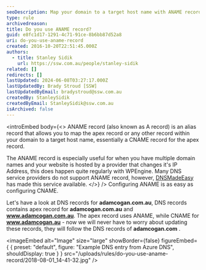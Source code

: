 ```yaml
---
seoDescription: Map your domain to a target host name with ANAME records, ensuring seamless updates and flexibility for apex records and multiple domains.
type: rule
archivedreason:
title: Do you use ANAME record?
guid: e8fc1d17-1291-4c71-91ce-8b6bb87d52a8
uri: do-you-use-aname-record
created: 2016-10-20T22:51:45.000Z
authors:
  - title: Stanley Sidik
    url: https://ssw.com.au/people/stanley-sidik
related: []
redirects: []
lastUpdated: 2024-06-08T03:27:17.000Z
lastUpdatedBy: Brady Stroud [SSW]
lastUpdatedByEmail: bradystroud@ssw.com.au
createdBy: StanleySidik
createdByEmail: StanleySidik@ssw.com.au
isArchived: false
---
```


<introEmbed
  body={<>
ANAME record (also known as A record) is an alias record that allows you to map the apex record or any other record within your domain to a target host name, essentially a CNAME record for the apex record.

The ANAME record is especially useful for when you have multiple domain names and your website is hosted by a provider that changes it's IP Address, this does happen quite regularly with WPEngine. Many DNS service providers do not support ANAME record, however, [DNSMadeEasy](http://dnsmadeeasy.com/) has made this service available.
  </>}
/>
Configuring ANAME is as easy as configuring CNAME.

Let's have a look at DNS records for **adamcogan.com.au**, DNS records contains apex record for **adamcogan.com.au** and **www.adamcogan.com.au**. The apex record uses ANAME, while CNAME for **www.adamcogan.au** - now we will never have to worry about updating these records, they will follow the DNS records of **adamcogan.com** .


<imageEmbed
  alt="Image"
  size="large"
  showBorder={false}
  figureEmbed={ {
    preset: "default",
    figure: "Example DNS entry from Azure DNS",
    shouldDisplay: true
  } }
  src="/uploads/rules/do-you-use-aname-record/2018-08-01_14-41-32.jpg"
/>
